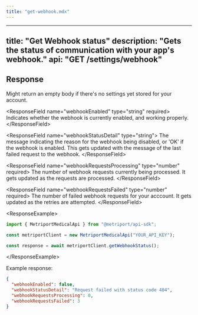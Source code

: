 ```yaml
---
title: "get-webhook.mdx"
---
```


---
title: "Get Webhook status"
description: "Gets the status of communication with your app's webhook."
api: "GET /settings/webhook"
---

## Response

Might return an empty body if there's no settings yet stored for your account.

&lt;ResponseField name="webhookEnabled" type="string" required&gt;
  Indicates whether the webhook is currently enabled, and working properly.
&lt;/ResponseField&gt;

&lt;ResponseField name="webhookStatusDetail" type="string"&gt;
  The message indicating the reason for the webhook being disabled, or 'OK' if the webhook is
  enabled. This gets updated with the message of the last failed request to the webhook.
&lt;/ResponseField&gt;

&lt;ResponseField name="webhookRequestsProcessing" type="number" required&gt;
  The number of webhook requests currently being processed. It gets updated as the requests are
  processed.
&lt;/ResponseField&gt;

&lt;ResponseField name="webhookRequestsFailed" type="number" required&gt;
  The number of failed webhook requests for your acccount. It gets updated as the retries are
  attempted.
&lt;/ResponseField&gt;

&lt;ResponseExample&gt;

```javascript Metriport SDK
import { MetriportMedicalApi } from "@metriport/api-sdk";

const metriportClient = new MetriportMedicalApi("YOUR_API_KEY");

const response = await metriportClient.getWebhookStatus();
```

&lt;/ResponseExample&gt;

Example response:

```json
{
  "webhookEnabled": false,
  "webhookStatusDetail": "Request failed with status code 404",
  "webhookRequestsProcessing": 0,
  "webhookRequestsFailed": 3
}
```
